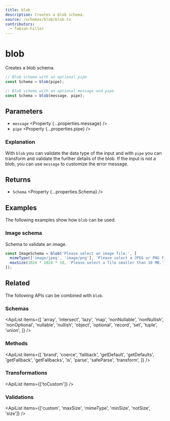 ```yaml
---
title: blob
description: Creates a blob schema.
source: /schemas/blob/blob.ts
contributors:
  - fabian-hiller
---
```



# blob

Creates a blob schema.

```ts
// Blob schema with an optional pipe
const Schema = blob(pipe);

// Blob schema with an optional message and pipe
const Schema = blob(message, pipe);
```

## Parameters

- `message` <Property {...properties.message} />
- `pipe` <Property {...properties.pipe} />

### Explanation

With `blob` you can validate the data type of the input and with `pipe` you can transform and validate the further details of the blob. If the input is not a blob, you can use `message` to customize the error message.

## Returns

- `Schema` <Property {...properties.Schema} />

## Examples

The following examples show how `blob` can be used.

### Image schema

Schema to validate an image.

```ts
const ImageSchema = blob('Please select an image file.', [
  mimeType(['image/jpeg', 'image/png'], 'Please select a JPEG or PNG file.'),
  maxSize(1024 * 1024 * 10, 'Please select a file smaller than 10 MB.'),
]);
```

## Related

The following APIs can be combined with `blob`.

### Schemas

<ApiList
  items={[
    'array',
    'intersect',
    'lazy',
    'map',
    'nonNullable',
    'nonNullish',
    'nonOptional',
    'nullable',
    'nullish',
    'object',
    'optional',
    'record',
    'set',
    'tuple',
    'union',
  ]}
/>

### Methods

<ApiList
  items={[
    'brand',
    'coerce',
    'fallback',
    'getDefault',
    'getDefaults',
    'getFallback',
    'getFallbacks',
    'is',
    'parse',
    'safeParse',
    'transform',
  ]}
/>

### Transformations

<ApiList items={['toCustom']} />

### Validations

<ApiList
  items={['custom', 'maxSize', 'mimeType', 'minSize', 'notSize', 'size']}
/>
